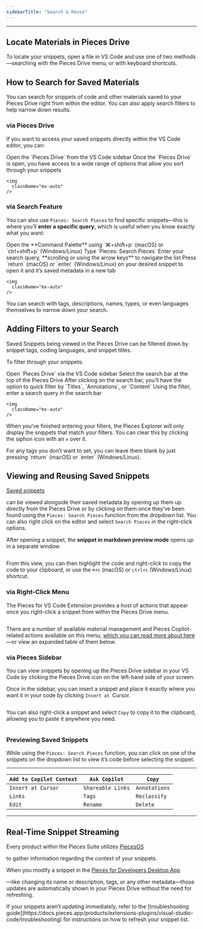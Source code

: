 ```yaml
---
sidebarTitle: "Search & Reuse"
---
```


---

## Locate Materials in Pieces Drive

To locate your snippets, open a file in VS Code and use one of two methods—searching with the Pieces Drive menu, or with keyboard shortcuts.

## How to Search for Saved Materials

You can search for snippets of code and other materials saved to your Pieces Drive right from within the editor. You can also apply search filters to help narrow down results.

### via Pieces Drive

If you want to access your saved snippets directly within the VS Code editor, you can:

<Steps>
  <Step title="Locate Pieces Drive">
    Open the `Pieces Drive` from the VS Code sidebar
  </Step>
  <Step title="Filter, Search, and Explore">
    Once the `Pieces Drive` is open, you have access to a wide range of options that allow you sort through your snippets

    <img
      className="mx-auto"
    />
  </Step>
</Steps>

### via Search Feature

You can also use `Pieces: Search Pieces` to find specific snippets—this is where you’ll **enter a specific query**, which is useful when you know exactly what you want:

<Steps>
  <Step title="Open the Command Palette">
    Open the **Command Palette** using `⌘+shift+p` (macOS) or `ctrl+shift+p` (Windows/Linux)
  </Step>
  <Step title="Enter the Command">
    Type `Pieces: Search Pieces`
  </Step>
  <Step title="Enter your Search Query">
    Enter your search query, **scrolling or using the arrow keys** to navigate the list
  </Step>
  <Step title="Choose your Desired Snippet">
    Press `return` (macOS) or `enter` (Windows/Linux) on your desired snippet to open it and it’s saved metadata in a new tab

    <img
      className="mx-auto"
    />
  </Step>
</Steps>

<tip>
  You can search with tags, descriptions, names, types, or even languages themselves to narrow down your search.
</tip>

## Adding Filters to your Search

Saved Snippets being viewed in the Pieces Drive can be filtered down by snippet tags, coding languages, and snippet titles.

To filter through your snippets:

<Steps>
  <Step title="Open Pieces Drive">
    Open `Pieces Drive` via the VS Code sidebar
  </Step>
  <Step title="Select the Search Bar">
    Select the search bar at the top of the Pieces Drive
  </Step>
  <Step title="Choose the Filter Option">
    After clicking on the search bar, you’ll have the option to quick filter by `Titles`, `Annotations`, or `Content`
  </Step>
  <Step title="Enter your Query">
    Using the filter, enter a search query in the search bar

    <img
      className="mx-auto"
    />
  </Step>
</Steps>

When you’ve finished entering your filters, the Pieces Explorer will only display the snippets that match your filters. You can clear this by clicking the siphon icon with an `x` over it.

<tip>
  For any tags you don’t want to set, you can leave them blank by just pressing `return` (macOS) or `enter` (Windows/Linux).
</tip>

## Viewing and Reusing Saved Snippets

<a target="_blank" href="https://docs.pieces.app/products/extensions-plugins/visual-studio-code/drive/save-snippets">
Saved snippets</a>

 can be viewed alongside their saved metadata by opening up them up directly from the Pieces Drive or by clicking on them once they’ve been found using the `Pieces: Search Pieces` function from the dropdown list. You can also right click on the editor and select `Search Pieces` in the right-click options.

After opening a snippet, the **snippet in markdown preview mode** opens up in a separate window.

<img
  className="mx-auto"
/>

From this view, you can then highlight the code and right-click to copy the code to your clipboard, or use the `⌘+c` (macOS) or `ctrl+c` (Windows/Linux) shortcut.

### via Right-Click Menu

The Pieces for VS Code Extension provides a host of actions that appear once you right-click a snippet from within the Pieces Drive menu.

<img
  className="mx-auto"
/>

There are a number of available material management and Pieces Copilot-related actions available on this menu, [which you can read more about here](https://docs.pieces.app/products/extensions-plugins/visual-studio-code/drive/edit-update#actions-from-the-editing-view)—or view an expanded table of them below.

### via Pieces Sidebar

You can view snippets by opening up the Pieces Drive sidebar in your VS Code by clicking the Pieces Drive icon on the left-hand side of your screen.

Once in the sidebar, you can insert a snippet and place it exactly where you want it in your code by clicking `Insert at `Cursor.

<img
  className="mx-auto"
/>

You can also right-click a snippet and select `Copy` to copy it to the clipboard, allowing you to paste it anywhere you need.

<img
  className="mx-auto"
/>

### Previewing Saved Snippets

While using the `Pieces: Search Pieces` function, you can click on one of the snippets on the dropdown list to view it’s code before selecting the snippet.

---

| `Add to Copilot Context` | `Ask Copilot`     | `Copy`        |
| ------------------------ | ----------------- | ------------- |
| `Insert at Cursor`       | `Shareable Links` | `Annotations` |
| `Links`                  | `Tags`            | `Reclassify`  |
| `Edit`                   | `Rename`          | `Delete`      |

---

## Real-Time Snippet Streaming

Every product within the Pieces Suite utilizes <a target="_blank" href="https://docs.pieces.app/products/core-dependencies/pieces-os">
PiecesOS</a>

 to gather information regarding the context of your snippets.

When you modify a snippet in the <a target="_blank" href="https://docs.pieces.app/products/desktop">
Pieces for Developers Desktop App</a>

—like changing its name or description, tags, or any other metadata—those updates are automatically shown in your Pieces Drive without the need for refreshing.

<tip>
  If your snippets aren’t updating immediately, refer to the [troubleshooting guide](https://docs.pieces.app/products/extensions-plugins/visual-studio-code/troubleshooting) for instructions on how to refresh your snippet list.
</tip>